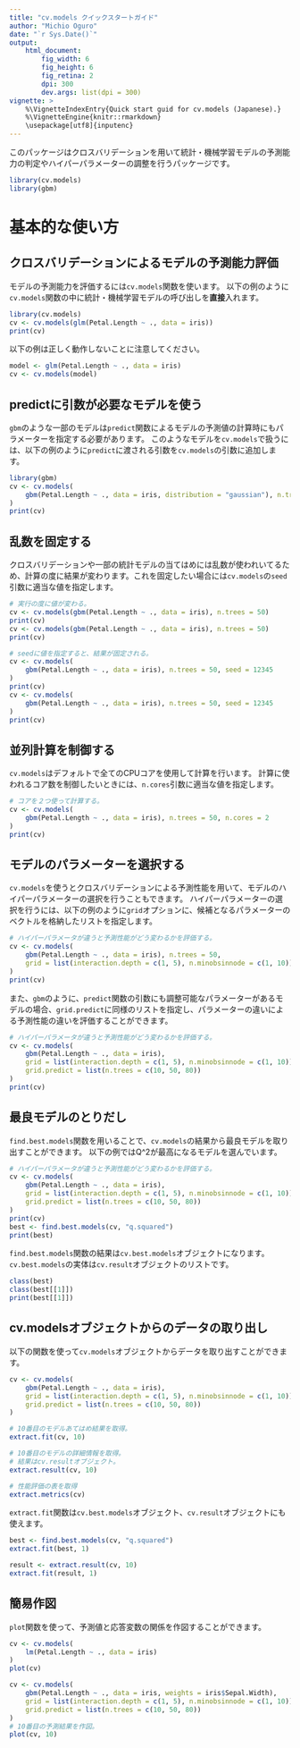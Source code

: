 ```yaml
---
title: "cv.models クイックスタートガイド"
author: "Michio Oguro"
date: "`r Sys.Date()`"
output:
    html_document:
        fig_width: 6
        fig_height: 6
        fig_retina: 2
        dpi: 300
        dev.args: list(dpi = 300)
vignette: >
    %\VignetteIndexEntry{Quick start guid for cv.models (Japanese).}
    %\VignetteEngine{knitr::rmarkdown}
    \usepackage[utf8]{inputenc}
---
```



このパッケージはクロスバリデーションを用いて統計・機械学習モデルの予測能力の判定やハイパーパラメーターの調整を行うパッケージです。

```R
library(cv.models)
library(gbm)
```

# 基本的な使い方

## クロスバリデーションによるモデルの予測能力評価

モデルの予測能力を評価するには`cv.models`関数を使います。
以下の例のように`cv.models`関数の中に統計・機械学習モデルの呼び出しを**直接**入れます。

```R
library(cv.models)
cv <- cv.models(glm(Petal.Length ~ ., data = iris))
print(cv)
```

以下の例は正しく動作しないことに注意してください。
```R
model <- glm(Petal.Length ~ ., data = iris)
cv <- cv.models(model)
```

## predictに引数が必要なモデルを使う

`gbm`のような一部のモデルは`predict`関数によるモデルの予測値の計算時にもパラメーターを指定する必要があります。
このようなモデルを`cv.models`で扱うには、以下の例のように`predict`に渡される引数を`cv.models`の引数に追加します。

```R
library(gbm)
cv <- cv.models(
	gbm(Petal.Length ~ ., data = iris, distribution = "gaussian"), n.trees = 50
)
print(cv)
```

## 乱数を固定する

クロスバリデーションや一部の統計モデルの当てはめには乱数が使われいてるため、計算の度に結果が変わります。これを固定したい場合には`cv.models`の`seed`引数に適当な値を指定します。
```R
# 実行の度に値が変わる。
cv <- cv.models(gbm(Petal.Length ~ ., data = iris), n.trees = 50)
print(cv)
cv <- cv.models(gbm(Petal.Length ~ ., data = iris), n.trees = 50)
print(cv)

# seedに値を指定すると、結果が固定される。
cv <- cv.models(
    gbm(Petal.Length ~ ., data = iris), n.trees = 50, seed = 12345
)
print(cv)
cv <- cv.models(
    gbm(Petal.Length ~ ., data = iris), n.trees = 50, seed = 12345
)
print(cv)
```

## 並列計算を制御する

`cv.models`はデフォルトで全てのCPUコアを使用して計算を行います。
計算に使われるコア数を制御したいときには、`n.cores`引数に適当な値を指定します。
```R
# コアを２つ使って計算する。
cv <- cv.models(
    gbm(Petal.Length ~ ., data = iris), n.trees = 50, n.cores = 2
)
print(cv)
```

## モデルのパラメーターを選択する

`cv.models`を使うとクロスバリデーションによる予測性能を用いて、モデルのハイパーパラメーターの選択を行うこともできます。
ハイパーパラメーターの選択を行うには、以下の例のように`grid`オプションに、候補となるパラメーターのベクトルを格納したリストを指定します。

```R
# ハイパーパラメータが違うと予測性能がどう変わるかを評価する。
cv <- cv.models(
    gbm(Petal.Length ~ ., data = iris), n.trees = 50,
    grid = list(interaction.depth = c(1, 5), n.minobsinnode = c(1, 10))
)
print(cv)
```

また、`gbm`のように、`predict`関数の引数にも調整可能なパラメーターがあるモデルの場合、`grid.predict`に同様のリストを指定し、パラメーターの違いによる予測性能の違いを評価することができます。

```R
# ハイパーパラメータが違うと予測性能がどう変わるかを評価する。
cv <- cv.models(
    gbm(Petal.Length ~ ., data = iris),
    grid = list(interaction.depth = c(1, 5), n.minobsinnode = c(1, 10)),
    grid.predict = list(n.trees = c(10, 50, 80))
)
print(cv)
```

## 最良モデルのとりだし

`find.best.models`関数を用いることで、`cv.models`の結果から最良モデルを取り出すことができます。
以下の例ではQ^2が最高になるモデルを選んでいます。

```R
# ハイパーパラメータが違うと予測性能がどう変わるかを評価する。
cv <- cv.models(
    gbm(Petal.Length ~ ., data = iris),
    grid = list(interaction.depth = c(1, 5), n.minobsinnode = c(1, 10)),
    grid.predict = list(n.trees = c(10, 50, 80))
)
print(cv)
best <- find.best.models(cv, "q.squared")
print(best)
```

`find.best.models`関数の結果は`cv.best.models`オブジェクトになります。
`cv.best.models`の実体は`cv.result`オブジェクトのリストです。

```R
class(best)
class(best[[1]])
print(best[[1]])
```


## cv.modelsオブジェクトからのデータの取り出し

以下の関数を使って`cv.models`オブジェクトからデータを取り出すことができます。

```R
cv <- cv.models(
    gbm(Petal.Length ~ ., data = iris),
    grid = list(interaction.depth = c(1, 5), n.minobsinnode = c(1, 10)),
    grid.predict = list(n.trees = c(10, 50, 80))
)

# 10番目のモデルあてはめ結果を取得。
extract.fit(cv, 10)

# 10番目のモデルの詳細情報を取得。
# 結果はcv.resultオブジェクト。
extract.result(cv, 10)

# 性能評価の表を取得
extract.metrics(cv)
```

`extract.fit`関数は`cv.best.models`オブジェクト、`cv.result`オブジェクトにも使えます。

```R
best <- find.best.models(cv, "q.squared")
extract.fit(best, 1)

result <- extract.result(cv, 10)
extract.fit(result, 1)
```

## 簡易作図

`plot`関数を使って、予測値と応答変数の関係を作図することができます。

```R
cv <- cv.models(
    lm(Petal.Length ~ ., data = iris)
)
plot(cv)

cv <- cv.models(
	gbm(Petal.Length ~ ., data = iris, weights = iris$Sepal.Width),
	grid = list(interaction.depth = c(1, 5), n.minobsinnode = c(1, 10)),
	grid.predict = list(n.trees = c(10, 50, 80))
)
# 10番目の予測結果を作図。
plot(cv, 10)

```

